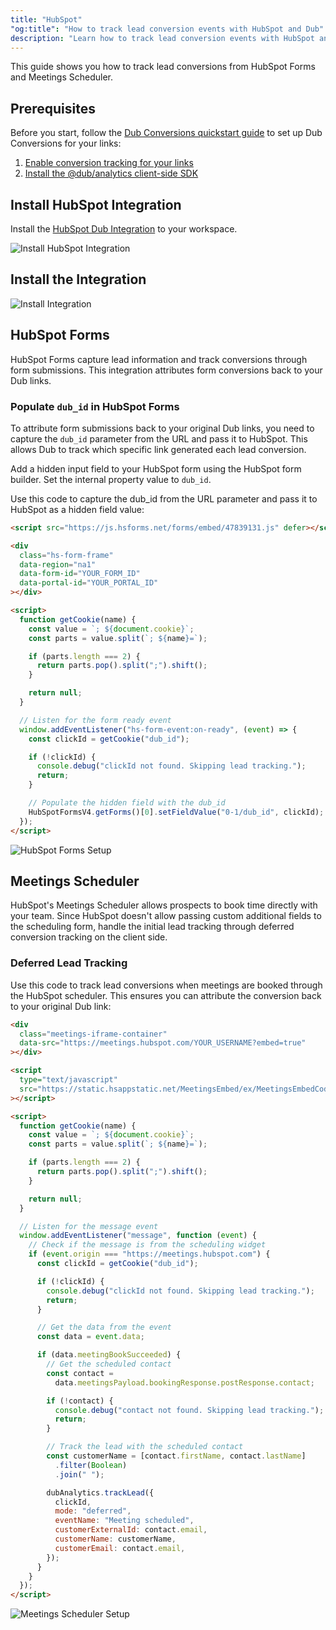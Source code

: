 ```yaml
---
title: "HubSpot"
"og:title": "How to track lead conversion events with HubSpot and Dub"
description: "Learn how to track lead conversion events with HubSpot and Dub"
---
```


This guide shows you how to track lead conversions from HubSpot Forms and Meetings Scheduler.

## Prerequisites

Before you start, follow the [Dub Conversions quickstart guide](/conversions/quickstart) to set up Dub Conversions for your links:

1. [Enable conversion tracking for your links](/conversions/quickstart#step-1%3A-enable-conversion-tracking-for-your-links)
2. [Install the @dub/analytics client-side SDK](/sdks/client-side/introduction)

## Install HubSpot Integration

Install the [HubSpot Dub Integration](https://dub.co/integrations/hubspot) to your workspace.

![Install HubSpot Integration](/images/hubspot-install-integration.png)

## Install the Integration

![Install Integration](/images/hubspot-install-integration-step.png)

## HubSpot Forms

HubSpot Forms capture lead information and track conversions through form submissions. This integration attributes form conversions back to your Dub links.

### Populate `dub_id` in HubSpot Forms

To attribute form submissions back to your original Dub links, you need to capture the `dub_id` parameter from the URL and pass it to HubSpot. This allows Dub to track which specific link generated each lead conversion.

Add a hidden input field to your HubSpot form using the HubSpot form builder. Set the internal property value to `dub_id`.

Use this code to capture the dub_id from the URL parameter and pass it to HubSpot as a hidden field value:

```html
<script src="https://js.hsforms.net/forms/embed/47839131.js" defer></script>

<div
  class="hs-form-frame"
  data-region="na1"
  data-form-id="YOUR_FORM_ID"
  data-portal-id="YOUR_PORTAL_ID"
></div>

<script>
  function getCookie(name) {
    const value = `; ${document.cookie}`;
    const parts = value.split(`; ${name}=`);

    if (parts.length === 2) {
      return parts.pop().split(";").shift();
    }

    return null;
  }

  // Listen for the form ready event
  window.addEventListener("hs-form-event:on-ready", (event) => {
    const clickId = getCookie("dub_id");

    if (!clickId) {
      console.debug("clickId not found. Skipping lead tracking.");
      return;
    }

    // Populate the hidden field with the dub_id
    HubSpotFormsV4.getForms()[0].setFieldValue("0-1/dub_id", clickId);
  });
</script>
```

![HubSpot Forms Setup](/images/hubspot-forms-setup.png)

## Meetings Scheduler

HubSpot's Meetings Scheduler allows prospects to book time directly with your team. Since HubSpot doesn't allow passing custom additional fields to the scheduling form, handle the initial lead tracking through deferred conversion tracking on the client side.

### Deferred Lead Tracking

Use this code to track lead conversions when meetings are booked through the HubSpot scheduler. This ensures you can attribute the conversion back to your original Dub link:

```html
<div
  class="meetings-iframe-container"
  data-src="https://meetings.hubspot.com/YOUR_USERNAME?embed=true"
></div>

<script
  type="text/javascript"
  src="https://static.hsappstatic.net/MeetingsEmbed/ex/MeetingsEmbedCode.js"
></script>

<script>
  function getCookie(name) {
    const value = `; ${document.cookie}`;
    const parts = value.split(`; ${name}=`);

    if (parts.length === 2) {
      return parts.pop().split(";").shift();
    }

    return null;
  }

  // Listen for the message event
  window.addEventListener("message", function (event) {
    // Check if the message is from the scheduling widget
    if (event.origin === "https://meetings.hubspot.com") {
      const clickId = getCookie("dub_id");

      if (!clickId) {
        console.debug("clickId not found. Skipping lead tracking.");
        return;
      }

      // Get the data from the event
      const data = event.data;

      if (data.meetingBookSucceeded) {
        // Get the scheduled contact
        const contact =
          data.meetingsPayload.bookingResponse.postResponse.contact;

        if (!contact) {
          console.debug("contact not found. Skipping lead tracking.");
          return;
        }

        // Track the lead with the scheduled contact
        const customerName = [contact.firstName, contact.lastName]
          .filter(Boolean)
          .join(" ");

        dubAnalytics.trackLead({
          clickId,
          mode: "deferred",
          eventName: "Meeting scheduled",
          customerExternalId: contact.email,
          customerName: customerName,
          customerEmail: contact.email,
        });
      }
    }
  });
</script>
```

![Meetings Scheduler Setup](/images/hubspot-meetings-scheduler-setup.png)
